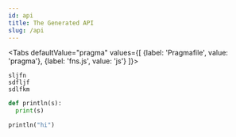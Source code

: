 ```yaml
---
id: api
title: The Generated API
slug: /api
---
```




<Tabs
  defaultValue="pragma"
  values={[
    {label: 'Pragmafile', value: 'pragma'},
    {label: 'fns.js', value: 'js'}
  ]}>
  <TabItem value="pragma">

```pragma
sljfn
sdfljf
sdlfkm
```

  </TabItem>
  <TabItem value="js">

```python
def println(s):
  print(s)

println("hi")
```

  </TabItem>
</Tabs>

<Playground />